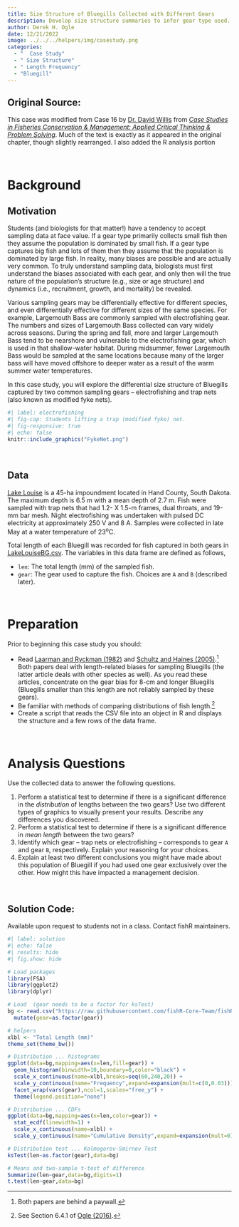 ```yaml
---
title: Size Structure of Bluegills Collected with Different Gears
description: Develop size structure summaries to infer gear type used.
author: Derek H. Ogle
date: 12/21/2022
image: ../../../helpers/img/casestudy.png
categories:
  - "  Case Study"
  - " Size Structure"
  - " Length Frequency"
  - "Bluegill"
---
```


:::{.callout-warning appearance="simple"}
## Original Source:
This case was modified from Case 16 by [Dr. David Willis](https://magazine.outdoornebraska.gov/2014/01/dr-willis/) from [*Case Studies in Fisheries Conservation & Management: Applied Critical Thinking & Problem Solving*](https://fisheries.org/shop/55062p). Much of the text is exactly as it appeared in the original chapter, though slightly rearranged. I also added the R analysis portion
:::

&nbsp;

# Background
## Motivation
Students (and biologists for that matter!) have a tendency to accept sampling data at face value. If a gear type primarily collects small fish then they assume the population is dominated by small fish. If a gear type captures big fish and lots of them then they assume that the population is dominated by large fish. In reality, many biases are possible and are actually very common. To truly understand sampling data, biologists must first understand the biases associated with each gear, and only then will the true nature of the population's structure (e.g., size or age structure) and dynamics (i.e., recruitment, growth, and mortality) be revealed.

Various sampling gears may be differentially effective for different species, and even differentially effective for different sizes of the same species. For example, Largemouth Bass are commonly sampled with electrofishing gear. The numbers and sizes of Largemouth Bass collected can vary widely across seasons. During the spring and fall, more and larger Largemouth Bass tend to be nearshore and vulnerable to the electrofishing gear, which is used in that shallow-water habitat. During midsummer, fewer Largemouth Bass would be sampled at the same locations because many of the larger bass will have moved offshore to deeper water as a result of the warm summer water temperatures.

In this case study, you will explore the differential size structure of Bluegills captured by two common sampling gears -- electrofishing and trap nets (also known as modified fyke nets).

```r
#| label: electrofishing
#| fig-cap: Students lifting a trap (modified fyke) net.
#| fig-responsive: true
#| echo: false
knitr::include_graphics("FykeNet.png")
```

&nbsp;

## Data
[Lake Louise](https://gfp.sd.gov/parks/detail/lake-louise-recreation-area/) is a 45-ha impoundment located in Hand County, South Dakota. The maximum depth is 6.5 m with a mean depth of 2.7 m. Fish were sampled with trap nets that had 1.2- X 1.5-m frames, dual throats, and 19-mm bar mesh. Night electrofishing was undertaken with pulsed DC electricity at approximately 250 V and 8 A. Samples were collected in late May at a water temperature of 23^o^C.

Total length of each Bluegill was recorded for fish captured in both gears in [LakeLouiseBG.csv](LakeLouiseBG.csv). The variables in this data frame are defined as follows,

* `len`: The total length (mm) of the sampled fish.
* `gear`: The gear used to capture the fish. Choices are `A` and `B` (described later).

&nbsp;

# Preparation
Prior to beginning this case study you should:

* Read [Laarman and Ryckman (1982)](https://afspubs.onlinelibrary.wiley.com/doi/10.1577/1548-8659%281982%292%3C33%3ARSSOTN%3E2.0.CO%3B2) and [Schultz and Haines (2005)](https://afspubs.onlinelibrary.wiley.com/doi/10.1577/M04-055.1).^[Both papers are behind a paywall.] Both papers deal with length-related biases for sampling Bluegills (the latter article deals with other species as well). As you read these articles, concentrate on the gear bias for 8-cm and longer Bluegills (Bluegills smaller than this length are not reliably sampled by these gears).
* Be familiar with methods of comparing distributions of fish length.^[See  Section 6.4.1 of [Ogle (2016)](../../../pages/bookshtml#introductory-fisheries-analyses-with-r).]
* Create a script that reads the CSV file into an object in R and displays the structure and a few rows of the data frame.

&nbsp;

# Analysis Questions
Use the collected data to answer the following questions.

1. Perform a statistical test to determine if there is a significant difference in the *distribution* of lengths between the two gears? Use two different types of graphics to visually present your results. Describe any differences you discovered.
1. Perform a statistical test to determine if there is a significant difference in *mean length* between the two gears?
1. Identify which gear -- trap nets or electrofishing -- corresponds to gear `A` and gear `B`, respectively. Explain your reasoning for your choices.
1. Explain at least two different conclusions you might have made about this population of Bluegill if you had used one gear exclusively over the other. How might this have impacted a management decision.

&nbsp;

:::{.callout-important appearance="simple"}
## Solution Code:
Available upon request to students not in a class. Contact fishR maintainers.
:::

```r
#| label: solution 
#| echo: false
#| results: hide
#| fig.show: hide

# Load packages
library(FSA)
library(ggplot2)
library(dplyr)

# Load  (gear needs to be a factor for ksTest)
bg <- read.csv("https://raw.githubusercontent.com/fishR-Core-Team/fishR/main/teaching/posts/2022-12-21_SizeStrux_BGLouise/LakeLouiseBG.csv") |>
  mutate(gear=as.factor(gear))

# helpers
xlbl <- "Total Length (mm)"
theme_set(theme_bw())

# Distribution ... histograms
ggplot(data=bg,mapping=aes(x=len,fill=gear)) +
  geom_histogram(binwidth=10,boundary=0,color="black") +
  scale_x_continuous(name=xlbl,breaks=seq(60,240,20)) +
  scale_y_continuous(name="Frequency",expand=expansion(mult=c(0,0.03))) +
  facet_wrap(vars(gear),ncol=1,scales="free_y") +
  theme(legend.position="none")

# Distribution ... CDFs
ggplot(data=bg,mapping=aes(x=len,color=gear)) +
  stat_ecdf(linewidth=1) +
  scale_x_continuous(name=xlbl) +
  scale_y_continuous(name="Cumulative Density",expand=expansion(mult=0))

# Distribution test ... Kolmogorov-Smirnov Test
ksTest(len~as.factor(gear),data=bg)

# Means and two-sample t-test of difference
Summarize(len~gear,data=bg,digits=1)
t.test(len~gear,data=bg)
```
